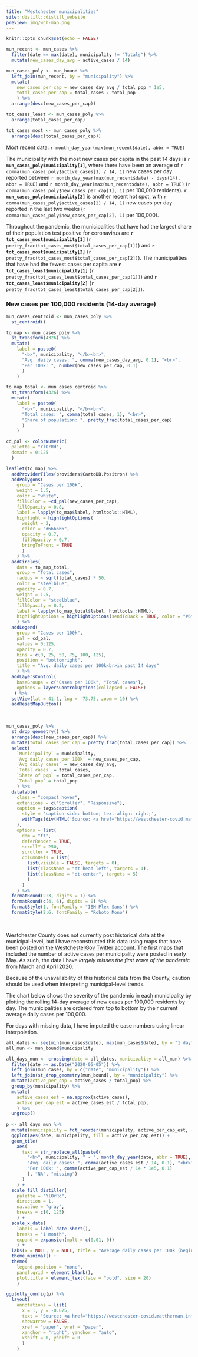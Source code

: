 ---
title: "Westchester municipalities"
site: distill::distill_website
preview: img/wch-map.png
---

```{r setup, include=FALSE}
knitr::opts_chunk$set(echo = FALSE)
```

```{r}
mun_recent <- mun_cases %>% 
  filter(date == max(date), municipality != "Totals") %>%
  mutate(new_cases_day_avg = active_cases / 14)

mun_cases_poly <- mun_bound %>% 
  left_join(mun_recent, by = "municipality") %>% 
  mutate(
    new_cases_per_cap = new_cases_day_avg / total_pop * 1e5,
    total_cases_per_cap = total_cases / total_pop
    ) %>% 
  arrange(desc(new_cases_per_cap))

tot_cases_least <- mun_cases_poly %>% 
  arrange(total_cases_per_cap)

tot_cases_most <- mun_cases_poly %>% 
  arrange(desc(total_cases_per_cap))
```

<span class="recent-update">Most recent data: `r month_day_year(max(mun_recent$date), abbr = TRUE)`</span>

The municipality with the most new cases per capita in the past 14 days is **`r mun_cases_poly$municipality[1]`**, where there have been an average of `r comma(mun_cases_poly$active_cases[1] / 14, 1)` new cases per day reported between `r month_day_year(max(mun_recent$date) - days(14), abbr = TRUE)` and `r month_day_year(max(mun_recent$date), abbr = TRUE)`  (`r comma(mun_cases_poly$new_cases_per_cap[1], 1)` per 100,000 residents). **`r mun_cases_poly$municipality[2]`** is another recent hot spot, with `r comma(mun_cases_poly$active_cases[2] / 14, 1)` new cases per day reported in the last two weeks (`r comma(mun_cases_poly$new_cases_per_cap[2], 1)` per 100,000). 

Throughout the pandemic, the municipalities that have had the largest share of their population test positive for coronavirus are **`r tot_cases_most$municipality[1]`** (`r pretty_frac(tot_cases_most$total_cases_per_cap[1])`) and **`r tot_cases_most$municipality[2]`** (`r pretty_frac(tot_cases_most$total_cases_per_cap[2])`). The municipalities that have had the fewest cases per capita are **`r tot_cases_least$municipality[1]`** (`r pretty_frac(tot_cases_least$total_cases_per_cap[1])`) and **`r tot_cases_least$municipality[2]`** (`r pretty_frac(tot_cases_least$total_cases_per_cap[2])`).

### New cases per 100,000 residents (14-day average)

```{r mun_per_capita_map, out.height="600px", out.width="600px"}
mun_cases_centroid <- mun_cases_poly %>% 
  st_centroid()

to_map <- mun_cases_poly %>% 
  st_transform(4326) %>% 
  mutate(
    label = paste0(
      "<b>", municipality, "</b><br>",
      "Avg. daily cases: ", comma(new_cases_day_avg, 0.1), "<br>",
      "Per 100k: ", number(new_cases_per_cap, 0.1)
      )
    )

to_map_total <- mun_cases_centroid %>% 
  st_transform(4326) %>% 
  mutate(
    label = paste0(
      "<b>", municipality, "</b><br>",
      "Total cases: ", comma(total_cases, 1), "<br>",
      "Share of population: ", pretty_frac(total_cases_per_cap)
      )
    )

cd_pal <- colorNumeric(
  palette = "YlOrRd",
  domain = 0:125
  )

leaflet(to_map) %>%
  addProviderTiles(providers$CartoDB.Positron) %>%
  addPolygons(
    group = "Cases per 100k",
    weight = 1.5,
    color = "white",
    fillColor = ~cd_pal(new_cases_per_cap),
    fillOpacity = 0.8,
    label = lapply(to_map$label, htmltools::HTML),
    highlight = highlightOptions(
      weight = 2,
      color = "#666666",
      opacity = 0.7,
      fillOpacity = 0.7,
      bringToFront = TRUE
      )
    ) %>%
  addCircles(
    data = to_map_total,
    group = "Total cases",
    radius = ~ sqrt(total_cases) * 50,
    color = "steelblue",
    opacity = 0.7,
    weight = 1.5,
    fillColor = "steelblue",
    fillOpacity = 0.2,
    label = lapply(to_map_total$label, htmltools::HTML),
    highlightOptions = highlightOptions(sendToBack = TRUE, color = "#6fb6f2", weight = 2.5)    
    ) %>% 
  addLegend(
    group = "Cases per 100k",
    pal = cd_pal,
    values = 0:125,
    opacity = 0.7,
    bins = c(0, 25, 50, 75, 100, 125),
    position = "bottomright",
    title = "Avg. daily cases per 100k<br>in past 14 days"
    ) %>% 
  addLayersControl(
    baseGroups = c("Cases per 100k", "Total cases"),
    options = layersControlOptions(collapsed = FALSE)
   ) %>% 
  setView(lat = 41.1, lng = -73.75, zoom = 10) %>% 
  addResetMapButton()
```

<br>

```{r town-table, layout="l-body-outset", out.height="510px"}
mun_cases_poly %>% 
  st_drop_geometry() %>% 
  arrange(desc(new_cases_per_cap)) %>% 
  mutate(total_cases_per_cap = pretty_frac(total_cases_per_cap)) %>% 
  select(
    `Municipality` = municipality,
    `Avg daily cases per 100k` = new_cases_per_cap,
    `Avg daily cases` = new_cases_day_avg,
    `Total cases` = total_cases,
    `Share of pop` = total_cases_per_cap,
    `Total pop` = total_pop
    ) %>% 
  datatable(
    class = "compact hover",
    extensions = c("Scroller", "Responsive"),
    caption = tags$caption(
      style = 'caption-side: bottom; text-align: right;',
      withTags(div(HTML('Source: <a href="https://westchester-covid.mattherman.info/about#westchester-county-covid-19-dashboard" target="_self">Westchester County DOH</a>')))
    ),
    options = list(
      dom = "ft",
      deferRender = TRUE,
      scrollY = 250,
      scroller = TRUE,
      columnDefs = list(
        list(visible = FALSE, targets = 0),
        list(className = "dt-head-left", targets = 1),
        list(className = "dt-center", targets = 5)
        )
      )
    ) %>% 
  formatRound(2:3, digits = 1) %>% 
  formatRound(c(4, 6), digits = 0) %>% 
  formatStyle(1, fontFamily = "IBM Plex Sans") %>% 
  formatStyle(2:6, fontFamily = "Roboto Mono")
```

<br>

Westchester County does not currently post historical data at the municipal-level, but I have reconstructed this data using maps that have been [posted on the WestchesterGov Twitter account](https://twitter.com/westchestergov/status/1336045976981811206). The first maps that included the number of active cases per municipality were posted in early May. As such, the data I have *largely misses the first wave of the pandemic* from March and April 2020.

<aside>
Because of the unavailability of this historical data from the County, caution should be used when interpreting municipal-level trends.
</aside>

The chart below shows the severity of the pandemic in each municipality by plotting the rolling 14-day average of new cases per 100,000 residents by day. The municipalities are ordered from top to bottom by their current average daily cases per 100,000.

<aside>
For days with missing data, I have imputed the case numbers using linear interpolation.
</aside>

```{r mun_heat_map, layout="l-page", out.height="700px"}
all_dates <- seq(min(mun_cases$date), max(mun_cases$date), by = "1 day")
all_mun <- mun_bound$municipality

all_days_mun <- crossing(date = all_dates, municipality = all_mun) %>% 
  filter(date >= as.Date("2020-05-05")) %>% 
  left_join(mun_cases, by = c("date", "municipality")) %>% 
  left_join(st_drop_geometry(mun_bound), by = "municipality") %>% 
  mutate(active_per_cap = active_cases / total_pop) %>% 
  group_by(municipality) %>% 
  mutate(
    active_cases_est = na.approx(active_cases),
    active_per_cap_est = active_cases_est / total_pop,
    ) %>% 
  ungroup()
  
p <- all_days_mun %>%  
  mutate(municipality = fct_reorder(municipality, active_per_cap_est, last)) %>% 
  ggplot(aes(date, municipality, fill = active_per_cap_est)) +
  geom_tile(
    aes(
      text = str_replace_all(paste0(
        "<b>", municipality, " - ", month_day_year(date, abbr = TRUE), "</b><br>",
        "Avg. daily cases: ", comma(active_cases_est / 14, 0.1), "<br>",
        "Per 100k: ", comma(active_per_cap_est / 14 * 1e5, 0.1)
        ), "NA", "missing")
      )
    ) +
  scale_fill_distiller(
    palette = "YlOrRd",
    direction = 1,
    na.value = "gray",
    breaks = c(0, 125)
    ) +
  scale_x_date(
    labels = label_date_short(),
    breaks = "1 month",
    expand = expansion(mult = c(0.01, 0))
    ) +
  labs(x = NULL, y = NULL, title = "Average daily cases per 100k (beginning May 5)") +
  theme_minimal() +
  theme(
    legend.position = "none",
    panel.grid = element_blank(),
    plot.title = element_text(face = "bold", size = 20)
    )

ggplotly_config(p) %>% 
  layout(
    annotations = list(
      x = 1, y = -0.075,
      text = 'Source: <a href="https://westchester-covid.mattherman.info/about#westchester-county-covid-19-dashboard" target="_self">Westchester County DOH</a>', 
      showarrow = FALSE,
      xref = "paper", yref = "paper", 
      xanchor = "right", yanchor = "auto",
      xshift = 0, yshift = 0
      )
    )
```
